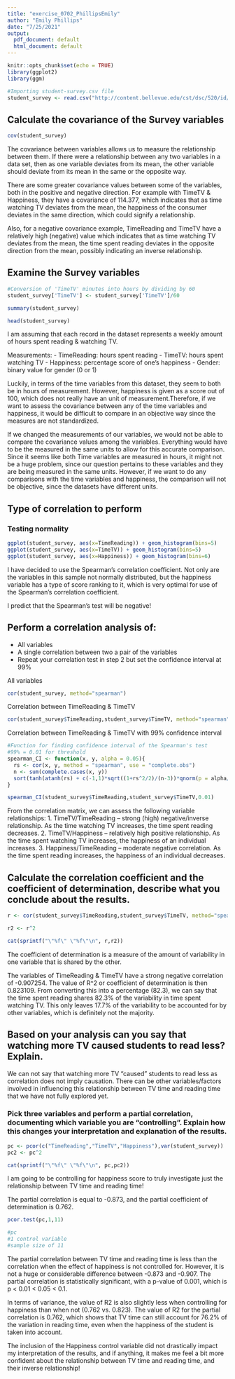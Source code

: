 ```yaml
---
title: "exercise_0702_PhillipsEmily"
author: "Emily Phillips"
date: "7/25/2021"
output:
  pdf_document: default
  html_document: default
---
```


```r
knitr::opts_chunk$set(echo = TRUE)
library(ggplot2)
library(ggm)

#Importing student-survey.csv file
student_survey <- read.csv("http://content.bellevue.edu/cst/dsc/520/id/resources/student-survey.csv")
```

## Calculate the covariance of the Survey variables

```r
cov(student_survey)
```

The covariance between variables allows us to measure the relationship between them. If there were a relationship between any two variables in a data set, then as one variable deviates from its mean, the other variable should deviate from its mean in the same or the opposite way. 

There are some greater covariance values between some of the variables, both in the positive and negative direction. For example with TimeTV & Happiness, they have a covariance of 114.377, which indicates that as time watching TV deviates from the mean, the happiness of the consumer deviates in the same direction, which could signify a relationship. 

Also, for a negative covariance example, TimeReading and TimeTV have a relatively high (negative) value which indicates that as time watching TV deviates from the mean, the time spent reading deviates in the opposite direction from the mean, possibly indicating an inverse relationship. 

## Examine the Survey variables

```r
#Conversion of 'TimeTV' minutes into hours by dividing by 60
student_survey['TimeTV'] <- student_survey['TimeTV']/60

summary(student_survey)

head(student_survey)
```
I am assuming that each record in the dataset represents a weekly amount of hours spent reading & watching TV.

Measurements:
- TimeReading: hours spent reading
- TimeTV: hours spent watching TV
- Happiness: percentage score of one's happiness
- Gender: binary value for gender (0 or 1)

Luckily, in terms of the time variables from this dataset, they seem to both be in hours of measurement. However, happiness is given as a score out of 100, which does not really have an unit of measurement.Therefore, if we want to assess the covariance between any of the time variables and happiness, it would be difficult to compare in an objective way since the measures are not standardized. 

If we changed the measurements of our variables, we would not be able to compare the covariance values among the variables. Everything would have to be the measured in the same units to allow for this accurate comparison. Since it seems like both Time variables are measured in hours, it might not be a huge problem, since our question pertains to these variables and they are being measured in the same units. However, if we want to do any comparisons with the time variables and happiness, the comparison will not be objective, since the datasets have different units. 

## Type of correlation to perform


### Testing normality 
```r
ggplot(student_survey, aes(x=TimeReading)) + geom_histogram(bins=5)
ggplot(student_survey, aes(x=TimeTV)) + geom_histogram(bins=5)
ggplot(student_survey, aes(x=Happiness)) + geom_histogram(bins=6)
```

I have decided to use the Spearman's correlation coefficient. Not only are the variables in this sample not normally distributed, but the happiness variable has a type of score ranking to it, which is very optimal for use of the Spearman's correlation coefficient.

I predict that the Spearman's test will be negative!

## Perform a correlation analysis of:
- All variables
- A single correlation between two a pair of the variables
- Repeat your correlation test in step 2 but set the confidence interval at 99%

All variables

```r
cor(student_survey, method="spearman")
```

Correlation between TimeReading & TimeTV

```r
cor(student_survey$TimeReading,student_survey$TimeTV, method="spearman")
```
Correlation between TimeReading & TimeTV with 99% confidence interval

```r
#Function for finding confidence interval of the Spearman's test
#99% = 0.01 for threshold
spearman_CI <- function(x, y, alpha = 0.05){
  rs <- cor(x, y, method = "spearman", use = "complete.obs")
  n <- sum(complete.cases(x, y))
  sort(tanh(atanh(rs) + c(-1,1)*sqrt((1+rs^2/2)/(n-3))*qnorm(p = alpha/2)))
}

spearman_CI(student_survey$TimeReading,student_survey$TimeTV,0.01)
```

From the correlation matrix, we can assess the following variable relationships:
1. TimeTV/TimeReading -- strong (high) negative/inverse relationship. As the time watching TV increases, the time spent reading decreases.
2. TimeTV/Happiness -- relatively high positive relationship. As the time spent watching TV increases, the happiness of an individual increases.
3. Happiness/TimeReading -- moderate negative correlation. As the time spent reading increases, the happiness of an individual decreases. 

## Calculate the correlation coefficient and the coefficient of determination, describe what you conclude about the results.
```r
r <- cor(student_survey$TimeReading,student_survey$TimeTV, method="spearman")

r2 <- r^2

cat(sprintf("\"%f\" \"%f\"\n", r,r2))
```
The coefficient of determination is a measure of the amount of variability in one variable that is shared by the other. 

The variables of TimeReading & TimeTV have a strong negative correlation of -0.907254. The value of R^2 or coefficient of determination is then 0.823109. From converting this into a percentage (82.3), we can say that the time spent reading shares 82.3% of the variability in time spent watching TV. This only leaves 17.7% of the variability to be accounted for by other variables, which is definitely not the majority. 


## Based on your analysis can you say that watching more TV caused students to read less? Explain.

We can not say that watching more TV "caused" students to read less as correlation does not imply causation. There can be other variables/factors involved in influencing this relationship between TV time and reading time that we have not fully explored yet. 


### Pick three variables and perform a partial correlation, documenting which variable you are “controlling”. Explain how this changes your interpretation and explanation of the results.
```r
pc <- pcor(c("TimeReading","TimeTV","Happiness"),var(student_survey))
pc2 <- pc^2

cat(sprintf("\"%f\" \"%f\"\n", pc,pc2))
```
I am going to be controlling for happiness score to truly investigate just the relationship between TV time and reading time! 

The partial correlation is equal to -0.873, and the partial coefficient of determination is 0.762. 

```r
pcor.test(pc,1,11)

#pc
#1 control variable 
#sample size of 11
```
The partial correlation between TV time and reading time is less than the correlation when the effect of happiness is not controlled for. However, it is not a huge or considerable difference between -0.873 and -0.907. The partial correlation is statistically significant, with a p-value of 0.001, which is p < 0.01 < 0.05 < 0.1. 

In terms of variance, the value of R2 is also slightly less when controlling for happiness than when not (0.762 vs. 0.823). The value of R2 for the partial correlation is 0.762, which shows that TV time can still account for 76.2% of the variation in reading time, even when the happiness of the student is taken into account. 

The inclusion of the Happiness control variable did not drastically impact my interpretation of the results, and if anything, it makes me feel a bit more confident about the relationship between TV time and reading time, and their inverse relationship!


